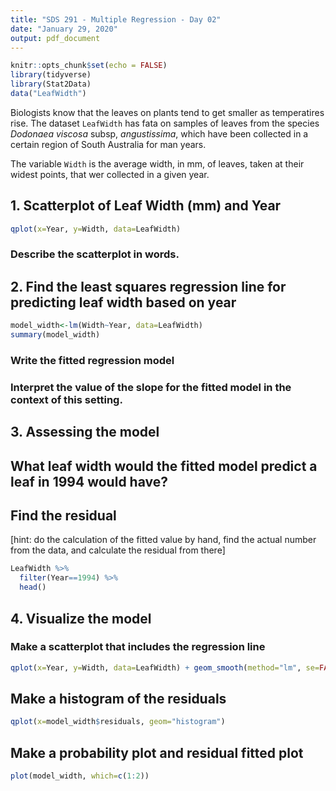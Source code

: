 ```yaml
---
title: "SDS 291 - Multiple Regression - Day 02"
date: "January 29, 2020"
output: pdf_document
---
```



```r
knitr::opts_chunk$set(echo = FALSE)
library(tidyverse)
library(Stat2Data)
data("LeafWidth")
```

Biologists know that the leaves on plants tend to get smaller as temperatires rise. The dataset `LeafWidth` has fata on samples of leaves from the species _Dodonaea viscosa_ subsp, _angustissima_, which have been collected in a certain region of South Australia for man years.

The variable `Width` is the average width, in mm, of leaves, taken at their widest points, that wer collected in a given year.


## 1. Scatterplot of Leaf Width (mm) and Year

```r
qplot(x=Year, y=Width, data=LeafWidth)
```

### Describe the scatterplot in words.




## 2. Find the least squares regression line for predicting leaf width based on year

```r
model_width<-lm(Width~Year, data=LeafWidth)
summary(model_width)
```


### Write the fitted regression model

### Interpret the value of the slope for the fitted model in the context of this setting.




## 3. Assessing the model

## What leaf width would the fitted model predict a leaf in 1994 would have?

## Find the residual 

[hint: do the calculation of the fitted value by hand, find the actual number from the data, and calculate the residual from there]

```r
LeafWidth %>%
  filter(Year==1994) %>%
  head()
```


## 4. Visualize the model


### Make a scatterplot that includes the regression line

```r
qplot(x=Year, y=Width, data=LeafWidth) + geom_smooth(method="lm", se=FALSE)
```


## Make a histogram of the residuals

```r
qplot(x=model_width$residuals, geom="histogram")
```

## Make a probability plot and residual fitted plot

```r
plot(model_width, which=c(1:2))
```
